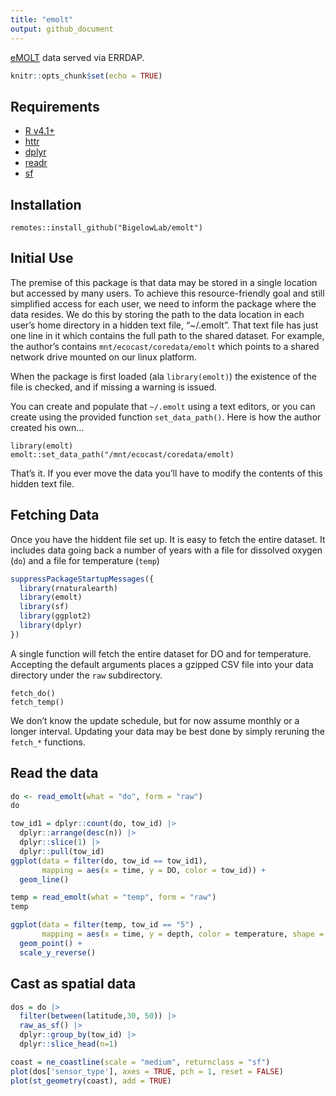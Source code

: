 ```yaml
---
title: "emolt"
output: github_document
---
```



[eMOLT](https://erddap.emolt.net/erddap/info/index.html?page=1&itemsPerPage=1000) data served via ERRDAP.

```r
knitr::opts_chunk$set(echo = TRUE)
```

## Requirements

  + [R v4.1+](https://www.r-project.org/)
  + [httr](https://CRAN.R-project.org/package=httr)
  + [dplyr](https://CRAN.R-project.org/package=dplyr)
  + [readr](https://CRAN.R-project.org/package=readr)
  + [sf](https://CRAN.R-project.org/package=sf)
  
## Installation

```
remotes::install_github("BigelowLab/emolt")
```

## Initial Use

The premise of this package is that data may be stored in a single location but accessed by many users. To achieve this resource-friendly goal and still simplified access for each user, we need to inform the package where the data resides.  We do this by storing the path to the data location in each user's home directory in a hidden text file, "~/.emolt".  That text file has just one line in it which contains the full path to the shared dataset.  For example, the author's contains `mnt/ecocast/coredata/emolt` which points to a shared network drive mounted on our linux platform.  

When the package is first loaded (ala `library(emolt)`) the existence of the file is checked, and if missing a warning is issued.

You can create and populate that `~/.emolt` using a text editors, or you can create using the provided function `set_data_path()`. Here is how the author created his own...

```
library(emolt)
emolt::set_data_path("/mnt/ecocast/coredata/emolt)
```

That's it.  If you ever move the data you'll have to modify the contents of this hidden text file.

## Fetching Data

Once you have the hiddent file set up.  It is easy to fetch the entire dataset.  It includes data going back a number of years with a file for dissolved oxygen (`do`) and a file for temperature (`temp`)

```r
suppressPackageStartupMessages({
  library(rnaturalearth)
  library(emolt)
  library(sf)
  library(ggplot2)
  library(dplyr)
})
```

A single function will fetch the entire dataset for DO and for temperature.  Accepting the 
default arguments places a gzipped CSV file into your data directory under the `raw` subdirectory.

```
fetch_do()
fetch_temp()
```

We don't know the update schedule, but for now assume monthly or a longer interval.  Updating your data may be best done by simply reruning the `fetch_*` functions.

## Read the data

```r
do <- read_emolt(what = "do", form = "raw")
do
```

```r
tow_id1 = dplyr::count(do, tow_id) |>
  dplyr::arrange(desc(n)) |>
  dplyr::slice(1) |>
  dplyr::pull(tow_id)
ggplot(data = filter(do, tow_id == tow_id1), 
       mapping = aes(x = time, y = DO, color = tow_id)) +
  geom_line()
```



```r
temp = read_emolt(what = "temp", form = "raw")
temp
```


```r
ggplot(data = filter(temp, tow_id == "5") ,
       mapping = aes(x = time, y = depth, color = temperature, shape = segment_type)) +
  geom_point() + 
  scale_y_reverse()
```

## Cast as spatial data

```r
dos = do |>
  filter(between(latitude,30, 50)) |>
  raw_as_sf() |>
  dplyr::group_by(tow_id) |>
  dplyr::slice_head(n=1)
```

```r
coast = ne_coastline(scale = "medium", returnclass = "sf")
plot(dos['sensor_type'], axes = TRUE, pch = 1, reset = FALSE)
plot(st_geometry(coast), add = TRUE)
```